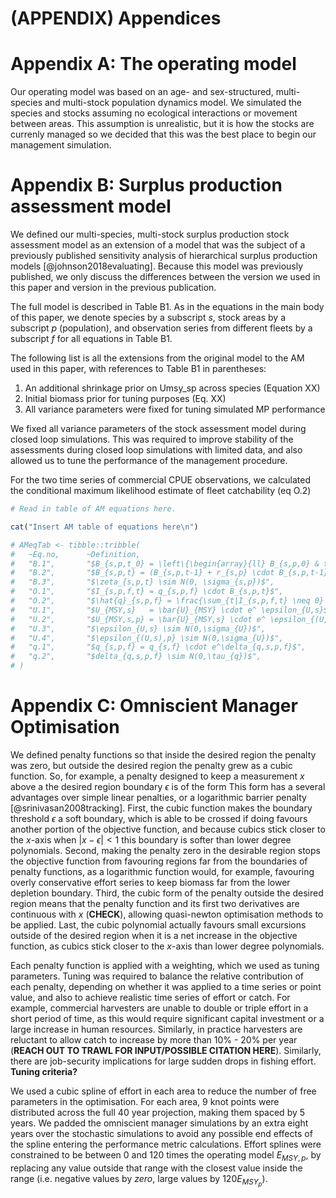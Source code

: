 \clearpage

# (APPENDIX) Appendices {-}

# Appendix A: The operating model

Our operating model was based on an age- and 
sex-structured, multi-species and multi-stock population
dynamics model. We simulated the species and stocks
assuming no ecological interactions or movement
between areas. This assumption is unrealistic,
but it is how the stocks are currenly managed
so we decided that this was the best place to begin
our management simulation.



# Appendix B: Surplus production assessment model

We defined our multi-species, multi-stock surplus 
production stock assessment model as an extension 
of a model that was the subject of a previously
published sensitivity analysis of hierarchical
surplus production models [@johnson2018evaluating].
Because this model was previously published, we
only discuss the differences between the version
we used in this paper and version in the previous 
publication.

The full model is described in Table B1. 
As in the equations in the main body of this paper, 
we denote species by a subscript $s$, stock areas 
by a subscript $p$ (population), and observation series from 
different fleets by a subscript $f$ 
for all equations in Table B1.

The following list is all the extensions from the 
original model to the AM used in this paper, with
references to Table B1 in parentheses:

1. An additional shrinkage prior on Umsy_sp across
species (Equation XX)
2. Initial biomass prior for tuning purposes (Eq. XX)
3. All variance parameters were fixed for tuning
simulated MP performance

We fixed all variance parameters of the stock assessment 
model during closed loop simulations. This was required
to improve stability of the assessments during closed loop
simulations with limited data, and also allowed us 
to tune the performance of the management procedure.

For the two time series of commercial CPUE observations, 
we calculated the conditional maximum likelihood estimate
of fleet catchability (eq O.2)



```r
# Read in table of AM equations here.

cat("Insert AM table of equations here\n")

# AMeqTab <- tibble::tribble(
#   ~Eq.no,      ~Definition,
#   "B.1",       "$B_{s,p,t_0} = \left\{\begin{array}{ll} B_{s,p,0} & t_0 = 1 \\ B_{s,p,init} & t_0 > 1 \end{array} \right.",
#   "B.2",       "$B_{s,p,t} = (B_{s,p,t-1} + r_{s,p} \cdot B_{s,p,t-1} \cdot (1 - \frac{B_{s,p,t-1}}{B_{s,p,0}}) - C_{s,p,t-1}) e^{\zeta_{s,p,t}}",
#   "B.3",       "$\zeta_{s,p,t} \sim N(0, \sigma_{s,p})$",
#   "O.1",       "$I_{s,p,f,t} = q_{s,p,f} \cdot B_{s,p,t}$",
#   "O.2",       "$\hat{q}_{s,p,f} = \frac{\sum_{t|I_{s,p,f,t} \neq 0} (I_{s,p,f,t} - B_{s,p,f,t} ) }{|\{t~|~I_{s,p,f,t} \neq 0\}|},~~ f = 1,2$",
#   "U.1",       "$U_{MSY,s}   = \bar{U}_{MSY} \cdot e^ \epsilon_{U,s}$",
#   "U.2",       "$U_{MSY,s,p} = \bar{U}_{MSY,s} \cdot e^ \epsilon_{(U,s),p}$",
#   "U.3",       "$\epsilon_{U,s} \sim N(0,\sigma_{U})$",
#   "U.4",       "$\epsilon_{(U,s),p} \sim N(0,\sigma_{U})$",
#   "q.1",       "$q_{s,p,f} = q_{s,f} \cdot e^\delta_{q,s,p,f}$",
#   "q.2",       "$delta_{q,s,p,f} \sim N(0,\tau_{q})$",
# )

```

# Appendix C: Omniscient Manager Optimisation

We defined penalty functions so that inside
the desired region the penalty was zero, but outside
the desired region the penalty grew as a cubic function. 
So, for example, a penalty designed to keep a measurement 
$x$ above a the desired region boundary $\epsilon$ is of 
the form
\begin{equation}
\mathcal{P}(x , \epsilon) = \left\{
  \begin{array}{ll}
    0 & x \geq \epsilon, \\
    |x - \epsilon|^2 & x < epsilon. \\
  \end{array} \right. 
\end{equation}
This form has a several advantages over
simple linear penalties, or a logarithmic barrier
penalty [@srinivasan2008tracking]. First, the cubic 
function makes the boundary threshold $\epsilon$ a soft 
boundary, which is able to be crossed if doing favours 
another portion of the objective function, and because
cubics stick closer to the $x$-axis when $|x-\epsilon| < 1$
this boundary is softer than lower degree polynomials. Second, 
making the penalty zero in the desirable region stops
the objective function from favouring regions far
from the boundaries of penalty functions, as a logarithmic
function would, for example, favouring overly conservative
effort series to keep biomass far from the lower depletion
boundary. Third, the cubic form of the penalty outside
the desired region means that the penalty function and its
first two derivatives are continuous with $x$ (**CHECK**),
allowing quasi-newton optimisation methods to be applied. Last,
the cubic polynomial actually favours small excursions
outside of the desired region when it is a net increase
in the objective function, as cubics stick closer to the
$x$-axis than lower degree polynomials.

Each penalty function is applied with a weighting, which
we used as tuning parameters. Tuning was required to balance
the relative contribution of each penalty, depending
on whether it was applied to a time series or point value,
and also to achieve realistic time series of effort or catch.
For example, commercial harvesters are unable to double or triple
effort in a short period of time, as this would require significant
capital investment or a large increase in human resources. 
Similarly, in practice harvesters are reluctant to allow catch 
to increase by more than 10% - 20% per year (**REACH OUT TO
TRAWL FOR INPUT/POSSIBLE CITATION HERE**). Similarly,
there are job-security implications for large sudden drops in
fishing effort. **Tuning criteria?**

We used a cubic spline of effort in each area to reduce
the number of free parameters in the optimisation. For each
area, 9 knot points were distributed across the full 40 year
projection, making them spaced by 5 years. We padded
the omniscient manager simulations by an extra eight
years over the stochastic simulations to avoid any
possible end effects of the spline entering the 
performance metric calculations. Effort splines
were constrained to be between 0 and 120 times the
operating model $E_{MSY,p}$, by replacing any value 
outside that range with the closest
value inside the range (i.e. negative values by *zero*,
large values by $120 E_{MSY_p}$).

<!-- From SPC revisions:

We defined penalty functions so that inside their respective 
desired acceptable regions, these penalties were zero, and 
otherwise the penalty grew as a cubic function of distance 
from the desired region. For example, a penalty designed 
to keep a performance measurement x above a the desired 
region boundary $\epsilon$ is of the form
\begin{equation}
\mathcal{P}(x , \epsilon) = \left\{
  \begin{array}{ll}
    0 & x \geq \epsilon, \\
    |x - \epsilon|^2 & x < epsilon. \\
  \end{array} \right. 
\end{equation}

This form has a several advantages over simple linear penalties, or a logarithmic barrier penalty (Srinivasan et al. 2008). First, the cubic  function makes softens the boundary threshold ϵ a soft boundary, effectively  which is able to allowing a cross-over be crossed if doing so favours another portion of the objective function. Second, , and because unlike lower degree polynomials, cubic functionss stick remain closer to the x-axis when |x-ϵ|<1.  this boundary is softer than lower degree polynomials. SecondThird, making the penalty zero penalty within the desirable region stops the objective function from favouring regions far from the boundaries of penalty functions, In contrast, a logarithmic penalty function , as a logarithmic function wouldwould , for example, favouring overly conservative effort series to keep biomass far from the lower depletion boundary. ThirdFinally, outside the desired region, the cubic form of the penalty outside the desired region means that the penalty function and its first two derivatives are continuous with x (CHECK), allowing for fast derivative-based quasi-newton optimisation methodss to be applied. Last, the cubic polynomial actually favours small excursions outside of the desired region when it is a net increase in the objective function, as cubics stick closer to the x-axis than lower degree polynomials .
Each penalty function is applied with a weighting, which we used as tuning parameters. Tuning  via penalty function weights was required to balance the relative contribution of each penalty, depending on whether it was applied to a time series or point value, and also to achieve realistic time series of effort or catch. For example, commercial harvesters are unable to double or triple effort in a short period of time, as this would require significant capital investment or a large increase in human resources. Similarly, in practice harvesters are reluctant to allow catch to increase by more than 10% - 20% per year (REACH OUT TO TRAWL FOR INPUT/POSSIBLE CITATION HERE). Similarly, there are job-security implications for large sudden drops in fishing effort. Tuning criteria?

 -->